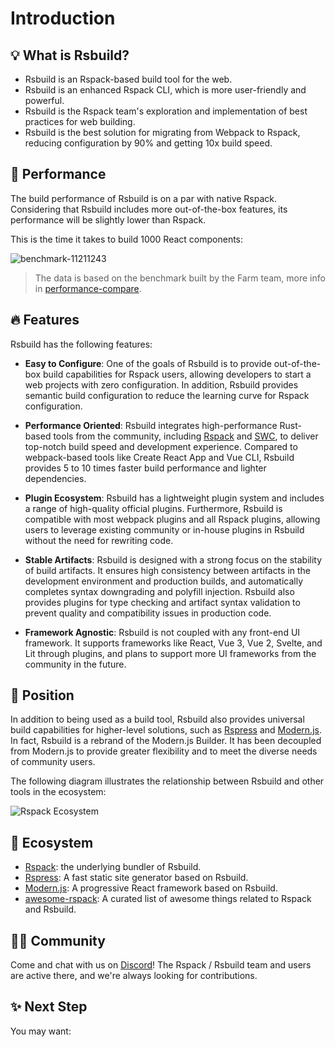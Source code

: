 # Introduction

## 💡 What is Rsbuild?

- Rsbuild is an Rspack-based build tool for the web.
- Rsbuild is an enhanced Rspack CLI, which is more user-friendly and powerful.
- Rsbuild is the Rspack team's exploration and implementation of best practices for web building.
- Rsbuild is the best solution for migrating from Webpack to Rspack, reducing configuration by 90% and getting 10x build speed.

## 🚀 Performance

The build performance of Rsbuild is on a par with native Rspack. Considering that Rsbuild includes more out-of-the-box features, its performance will be slightly lower than Rspack.

This is the time it takes to build 1000 React components:

![benchmark-11211243](https://github.com/web-infra-dev/rsbuild/assets/7237365/d14dcdcd-ec08-4213-85d0-ab055db053ee)

> The data is based on the benchmark built by the Farm team, more info in [performance-compare](https://github.com/rspack-contrib/performance-compare).

## 🔥 Features

Rsbuild has the following features:

- **Easy to Configure**: One of the goals of Rsbuild is to provide out-of-the-box build capabilities for Rspack users, allowing developers to start a web projects with zero configuration. In addition, Rsbuild provides semantic build configuration to reduce the learning curve for Rspack configuration.

- **Performance Oriented**: Rsbuild integrates high-performance Rust-based tools from the community, including [Rspack](https://github.com/web-infra-dev/rspack) and [SWC](https://swc.rs/), to deliver top-notch build speed and development experience. Compared to webpack-based tools like Create React App and Vue CLI, Rsbuild provides 5 to 10 times faster build performance and lighter dependencies.

- **Plugin Ecosystem**: Rsbuild has a lightweight plugin system and includes a range of high-quality official plugins. Furthermore, Rsbuild is compatible with most webpack plugins and all Rspack plugins, allowing users to leverage existing community or in-house plugins in Rsbuild without the need for rewriting code.

- **Stable Artifacts**: Rsbuild is designed with a strong focus on the stability of build artifacts. It ensures high consistency between artifacts in the development environment and production builds, and automatically completes syntax downgrading and polyfill injection. Rsbuild also provides plugins for type checking and artifact syntax validation to prevent quality and compatibility issues in production code.

- **Framework Agnostic**: Rsbuild is not coupled with any front-end UI framework. It supports frameworks like React, Vue 3, Vue 2, Svelte, and Lit through plugins, and plans to support more UI frameworks from the community in the future.

## 🎯 Position

In addition to being used as a build tool, Rsbuild also provides universal build capabilities for higher-level solutions, such as [Rspress](https://github.com/web-infra-dev/rspress) and [Modern.js](https://github.com/web-infra-dev/modern.js). In fact, Rsbuild is a rebrand of the Modern.js Builder. It has been decoupled from Modern.js to provide greater flexibility and to meet the diverse needs of community users.

The following diagram illustrates the relationship between Rsbuild and other tools in the ecosystem:

![Rspack Ecosystem](https://github.com/web-infra-dev/rsbuild/assets/7237365/1ec93ad6-b8b1-475b-963f-cba1e7d79dec)

## 🦀 Ecosystem

- [Rspack](https://github.com/web-infra-dev/rspack): the underlying bundler of Rsbuild.
- [Rspress](https://github.com/web-infra-dev/rspress): A fast static site generator based on Rsbuild.
- [Modern.js](https://github.com/web-infra-dev/modern.js): A progressive React framework based on Rsbuild.
- [awesome-rspack](https://github.com/web-infra-dev/awesome-rspack): A curated list of awesome things related to Rspack and Rsbuild.

## 🧑‍💻 Community

Come and chat with us on [Discord](https://discord.gg/dfJnVWaG)! The Rspack / Rsbuild team and users are active there, and we're always looking for contributions.

## ✨ Next Step

You may want:


<NextSteps>
  <Step
    href="/guide/start/quick-start.html"
    title="Quick Start"
    description="Learn how to use Rsbuild"
  />
  <Step
    href="/guide/start/features.html"
    title="All Features"
    description="Learn all features of Rsbuild"
  />
  <Step
    href="/guide/basic/config.html"
    title="Config"
    description="Learn how to configure Rsbuild"
  />
</NextSteps>
